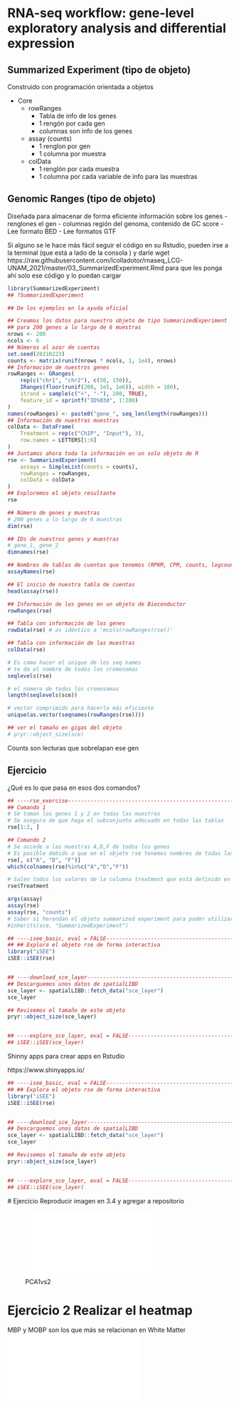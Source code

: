 # RNA-seq workflow: gene-level exploratory analysis and differential expression

## Summarized Experiment (tipo de objeto)
Construido con programación orientada a objetos 

- Core
  - rowRanges
    - Tabla de info de los genes 
    - 1 rengón por cada gen 
    - columnas son info de los genes 
  - assay (counts)
    - 1 renglon por gen 
    - 1 columna por muestra 
  - colData
    - 1 renglón por cada muestra 
    - 1 columna por cada variable de info para las muestras 
    
## Genomic Ranges (tipo de objeto) 
Diseñada para almacenar de forma eficiente información sobre los genes 
- renglones el gen 
- columnas región del genoma, contenido de GC score 
- Lee formato BED 
- Lee formatos GTF 

Si alguno se le hace más fácil seguir el código en su Rstudio, pueden irse a la terminal (que está a lado de la consola ) y darle wget https://raw.githubusercontent.com/lcolladotor/rnaseq_LCG-UNAM_2021/master/03_SummarizedExperiment.Rmd   para que les ponga ahí solo ese código y lo puedan cargar



```r
library(SummarizedExperiment)
## ?SummarizedExperiment

## De los ejemplos en la ayuda oficial

## Creamos los datos para nuestro objeto de tipo SummarizedExperiment
## para 200 genes a lo largo de 6 muestras
nrows <- 200
ncols <- 6
## Números al azar de cuentas
set.seed(20210223)
counts <- matrix(runif(nrows * ncols, 1, 1e4), nrows)
## Información de nuestros genes
rowRanges <- GRanges(
    rep(c("chr1", "chr2"), c(50, 150)),
    IRanges(floor(runif(200, 1e5, 1e6)), width = 100),
    strand = sample(c("+", "-"), 200, TRUE),
    feature_id = sprintf("ID%03d", 1:200)
)
names(rowRanges) <- paste0("gene_", seq_len(length(rowRanges)))
## Información de nuestras muestras
colData <- DataFrame(
    Treatment = rep(c("ChIP", "Input"), 3),
    row.names = LETTERS[1:6]
)
## Juntamos ahora toda la información en un solo objeto de R
rse <- SummarizedExperiment(
    assays = SimpleList(counts = counts),
    rowRanges = rowRanges,
    colData = colData
)
## Exploremos el objeto resultante
rse

## Número de genes y muestras
# 200 genes a lo largo de 6 muestras
dim(rse)

## IDs de nuestros genes y muestras
# gene_1, gene_2
dimnames(rse)

## Nombres de tablas de cuentas que tenemos (RPKM, CPM, counts, logcounts, etc)
assayNames(rse)

## El inicio de nuestra tabla de cuentas
head(assay(rse))

## Información de los genes en un objeto de Bioconductor
rowRanges(rse)

## Tabla con información de los genes
rowData(rse) # es idéntico a 'mcols(rowRanges(rse))'

## Tabla con información de las muestras
colData(rse)

# Es como hacer el unique de los seq names 
# te da el nombre de todos los cromosomas 
seqlevels(rse)

# el número de todos los cromosomas 
length(seqlevels(sce))

# vector comprimido para hacerlo más eficiente 
unique(as.vector(seqnames(rowRanges(rse))))

## ver el tamaño en gigas del objeto 
# pryr::object_size(sce)
```
Counts son lecturas que sobrelapan ese gen 

## Ejercicio 

¿Qué es lo que pasa en esos dos comandos?
```r
## ----rse_exercise-------------------------------------------------------------------------------------------------------------
## Comando 1
# Se toman los genes 1 y 2 en todas las muestras 
# Se asegura de que haga el subconjunto adecuado en todas las tablas 
rse[1:2, ]

## Comando 2
# Se accede a las muestras A,D,F de todos los genes 
# Es posible debido a que en el objeto rse tenemos nombres de todas las muestras 
rse[, c("A", "D", "F")]
which(colnames(rse)%in%c("A","D","F"))

# Salen todos los valores de la columna treatment que está definido en la tabla de colData
rse$Treatment

args(assay)
assay(rse)
assay(rse, "counts")
# Saber si herendan el objeto summarized experiment para poder utilizar isee
#inherits(sce, "SummarizedExperiment")

## ----isee_basic, eval = FALSE-------------------------------------------------------------------------------------------------
## ## Explora el objeto rse de forma interactiva
library("iSEE")
iSEE::iSEE(rse)


## ----download_sce_layer-------------------------------------------------------------------------------------------------------
## Descarguemos unos datos de spatialLIBD
sce_layer <- spatialLIBD::fetch_data("sce_layer")
sce_layer

## Revisemos el tamaño de este objeto
pryr::object_size(sce_layer)


## ----explore_sce_layer, eval = FALSE------------------------------------------------------------------------------------------
## iSEE::iSEE(sce_layer)

```
Shinny apps para crear apps en Rstudio 

https://www.shinyapps.io/

```r
## ----isee_basic, eval = FALSE-------------------------------------------------------------------------------------------------
## ## Explora el objeto rse de forma interactiva
library("iSEE")
iSEE::iSEE(rse)


## ----download_sce_layer-------------------------------------------------------------------------------------------------------
## Descarguemos unos datos de spatialLIBD
sce_layer <- spatialLIBD::fetch_data("sce_layer")
sce_layer

## Revisemos el tamaño de este objeto
pryr::object_size(sce_layer)


## ----explore_sce_layer, eval = FALSE------------------------------------------------------------------------------------------
## iSEE::iSEE(sce_layer)

```


# Ejercicio Reproducir imagen en 3.4 y agregar a repositorio

![PCA1vs2](/Users/avarela/rnaseq_2021_notas/R/ReducedDimensionPlot1.pdf)

# Ejercicio 2 Realizar el heatmap 
MBP y MOBP son los que más se relacionan en White Matter
![MOBP_MBP_PCP4](/Users/avarela/rnaseq_2021_notas/R/ComplexHeatmapPlot1.pdf)
